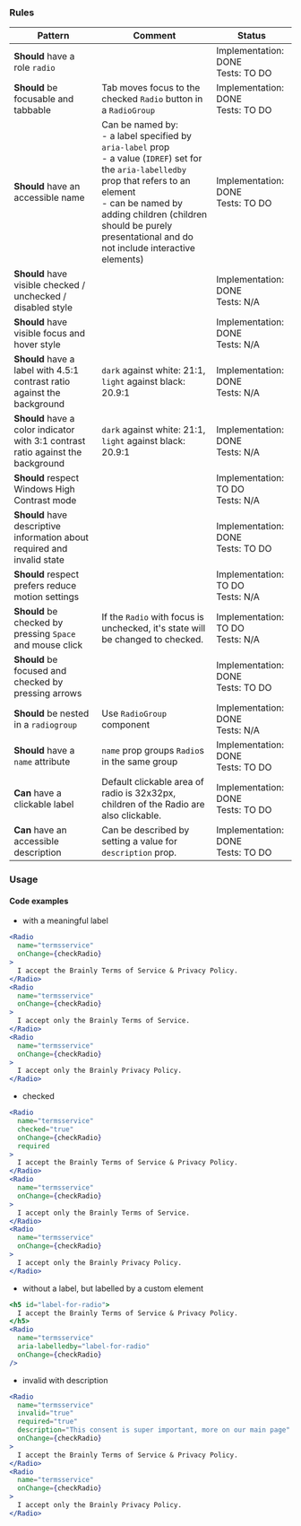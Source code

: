 ### Rules

| Pattern                                                                          | Comment                                                                                                                                                                                                                                                                       | Status                                 |
| -------------------------------------------------------------------------------- | ----------------------------------------------------------------------------------------------------------------------------------------------------------------------------------------------------------------------------------------------------------------------------- | -------------------------------------- |
| **Should** have a role `radio`                                                   |                                                                                                                                                                                                                                                                               | Implementation: DONE<br />Tests: TO DO |
| **Should** be focusable and tabbable                                             | Tab moves focus to the checked `Radio` button in a `RadioGroup `                                                                                                                                                                                                              | Implementation: DONE<br />Tests: TO DO |
| **Should** have an accessible name                                               | Can be named by: <br/>- a label specified by `aria-label` prop<br/>- a value (`IDREF`) set for the `aria-labelledby` prop that refers to an element<br />- can be named by adding children (children should be purely presentational and do not include interactive elements) | Implementation: DONE<br />Tests: TO DO |
| **Should** have visible checked / unchecked / disabled style                     |                                                                                                                                                                                                                                                                               | Implementation: DONE<br />Tests: N/A   |
| **Should** have visible focus and hover style                                    |                                                                                                                                                                                                                                                                               | Implementation: DONE<br />Tests: N/A   |
| **Should** have a label with 4.5:1 contrast ratio against the background         | `dark` against white: 21:1, `light` against black: 20.9:1                                                                                                                                                                                                                     | Implementation: DONE<br />Tests: N/A   |
| **Should** have a color indicator with 3:1 contrast ratio against the background | `dark` against white: 21:1, `light` against black: 20.9:1                                                                                                                                                                                                                     | Implementation: DONE<br />Tests: N/A   |
| **Should** respect Windows High Contrast mode                                    |                                                                                                                                                                                                                                                                               | Implementation: TO DO<br />Tests: N/A  |
| **Should** have descriptive information about required and invalid state         |                                                                                                                                                                                                                                                                               | Implementation: DONE<br />Tests: TO DO |
| **Should** respect prefers reduce motion settings                                |                                                                                                                                                                                                                                                                               | Implementation: TO DO<br />Tests: N/A  |
| **Should** be checked by pressing `Space` and mouse click                        | If the `Radio` with focus is unchecked, it's state will be changed to checked.                                                                                                                                                                                                | Implementation: TO DO<br />Tests: N/A  |
| **Should** be focused and checked by pressing arrows                             |                                                                                                                                                                                                                                                                               | Implementation: DONE<br />Tests: TO DO |
| **Should** be nested in a `radiogroup`                                           | Use `RadioGroup` component                                                                                                                                                                                                                                                    | Implementation: DONE<br />Tests: N/A   |
| **Should** have a `name` attribute                                               | `name` prop groups `Radio`s in the same group                                                                                                                                                                                                                                 | Implementation: DONE<br />Tests: TO DO |
| **Can** have a clickable label                                                   | Default clickable area of radio is 32x32px, children of the Radio are also clickable.                                                                                                                                                                                         | Implementation: DONE<br />Tests: TO DO |
| **Can** have an accessible description                                           | Can be described by setting a value for `description` prop.                                                                                                                                                                                                                   | Implementation: DONE<br />Tests: TO DO |

### Usage

#### Code examples

- with a meaningful label

<!-- prettier-ignore -->
```jsx
<Radio
  name="termsservice"
  onChange={checkRadio}
>
  I accept the Brainly Terms of Service & Privacy Policy.
</Radio>
<Radio
  name="termsservice"
  onChange={checkRadio}
>
  I accept only the Brainly Terms of Service.
</Radio>
<Radio
  name="termsservice"
  onChange={checkRadio}
>
  I accept only the Brainly Privacy Policy.
</Radio>
```

- checked

<!-- prettier-ignore -->
```jsx
<Radio
  name="termsservice"
  checked="true"
  onChange={checkRadio}
  required
>
  I accept the Brainly Terms of Service & Privacy Policy.
</Radio>
<Radio
  name="termsservice"
  onChange={checkRadio}
>
  I accept only the Brainly Terms of Service.
</Radio>
<Radio
  name="termsservice"
  onChange={checkRadio}
>
  I accept only the Brainly Privacy Policy.
</Radio>
```

- without a label, but labelled by a custom element

<!-- prettier-ignore -->
```jsx
<h5 id="label-for-radio">
  I accept the Brainly Terms of Service & Privacy Policy.
</h5>
<Radio
  name="termsservice"
  aria-labelledby="label-for-radio"
  onChange={checkRadio}
/>
```

- invalid with description

<!-- prettier-ignore -->
```jsx
<Radio
  name="termsservice"
  invalid="true"
  required="true"
  description="This consent is super important, more on our main page"
  onChange={checkRadio}
>
  I accept the Brainly Terms of Service & Privacy Policy.
</Radio>
<Radio
  name="termsservice"
  onChange={checkRadio}
>
  I accept only the Brainly Privacy Policy.
</Radio>
```
